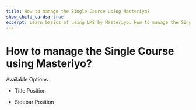 ---
title: How to manage the Single Course using Masteriyo?
show_child_cards: true
excerpt: Learn basics of using LMS by Masteriyo. How to manage the Single Course using Masteriyo
---

# How to manage the Single Course using Masteriyo?

Available Options

- Title Position

- Sidebar Position
